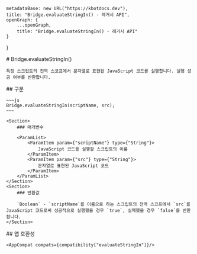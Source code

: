 
    metadataBase: new URL("https://kbotdocs.dev"),
    title: "Bridge.evaluateStringIn() - 레거시 API",
    openGraph: {
        ...openGraph,
        title: "Bridge.evaluateStringIn() - 레거시 API"
    }
}

<Section>
    # Bridge.evaluateStringIn()

    특정 스크립트의 전역 스코프에서 문자열로 표현된 JavaScript 코드를 실행합니다. 실행 성공 여부를 반환합니다.
</Section>
<Section>
    ## 구문

    ~~~js
    Bridge.evaluateStringIn(scriptName, src);
    ~~~

    <Section>
        ### 매개변수

        <ParamList>
            <ParamItem param={"scriptName"} type={"String"}>
                JavaScript 코드를 실행할 스크립트의 이름
            </ParamItem>
            <ParamItem param={"src"} type={"String"}>
                문자열로 표현된 JavaScript 코드
            </ParamItem>
        </ParamList>
    </Section>
    <Section>
        ### 반환값

        `Boolean` - `scriptName`를 이름으로 하는 스크립트의 전역 스코프에서 `src`를 JavaScript 코드로써 성공적으로 실행했을 경우 `true`, 실패했을 경우 `false`를 반환합니다.
    </Section>
</Section>
<Section>
    ## 앱 호환성

    <AppCompat compats={compatibility["evaluateStringIn"]}/>
</Section>